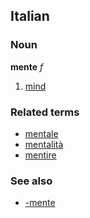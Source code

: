 ==Italian==
===Noun===
'''mente''' ''f''

# [[mind]]

===Related terms===
*[[mentale]]
*[[mentalità]]
*[[mentire]]

===See also===
*[[-mente]]